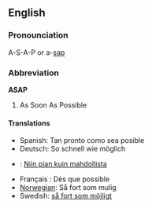 ==English==
===Pronounciation===
A-S-A-P or a-[[sap]] 
===Abbreviation===
'''ASAP'''
#As Soon As Possible

====Translations====
*Spanish: Tan pronto como sea posible
*Deutsch: So schnell wie möglich
*{{fi}}: [[Niin pian kuin mahdollista]]
*Français : Dès que possible
*[[Norwegian]]: Så fort som mulig
*Swedish: [[så fort som möjligt]]